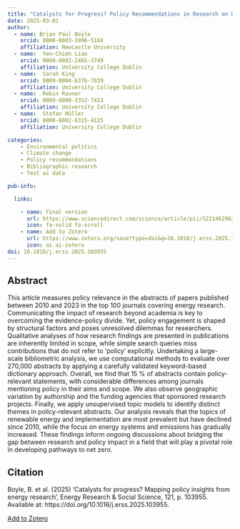```yaml
---
title: "Catalysts for Progress? Policy Recommendations in Research on Renewable Energy and Climate Change"
date: 2025-03-01
author:
  - name: Brian Paul Boyle
    orcid: 0000-0003-1996-5104
    affiliation: Newcastle University
  - name:  Yen-Chieh Liao
    orcid: 0000-0002-2465-3749
    affiliation: University College Dublin    
  - name:  Sarah King
    orcid: 0009-0004-6376-7839
    affiliation: University College Dublin
  - name:  Robin Rauner
    orcid: 0009-0000-3352-7413
    affiliation: University College Dublin
  - name:  Stefan Müller
    orcid: 0000-0002-6315-4125
    affiliation: University College Dublin

categories: 
    - Environmental politics
    - Climate change
    - Policy recommondations
    - Bibliographic research
    - Text as data

pub-info:

  links:

    - name: Final version
      url: https://www.sciencedirect.com/science/article/pii/S2214629625000362
      icon: fa-solid fa-scroll
    - name: Add to Zotero
      url: https://www.zotero.org/save?type=doi&q=10.1016/j.erss.2025.103955
      icon: ai ai-zotero
doi: 10.1016/j.erss.2025.103955
---
```



## Abstract

This article measures policy relevance in the abstracts of papers published between 2010 and 2023 in the top 100 journals covering energy research. Communicating the impact of research beyond academia is key to overcoming the evidence-policy divide. Yet, policy engagement is shaped by structural factors and poses unresolved dilemmas for researchers. Qualitative analyses of how research findings are presented in publications are inherently limited in scope, while simple search queries miss contributions that do not refer to ‘policy’ explicitly. Undertaking a large-scale bibliometric analysis, we use computational methods to evaluate over 270,000 abstracts by applying a carefully validated keyword-based dictionary approach. Overall, we find that 15 % of abstracts contain policy-relevant statements, with considerable differences among journals mentioning policy in their aims and scope. We also observe geographic variation by authorship and the funding agencies that sponsored research projects. Finally, we apply unsupervised topic models to identify distinct themes in policy-relevant abstracts. Our analysis reveals that the topics of renewable energy and implementation are most prevalent but have declined since 2010, while the focus on energy systems and emissions has gradually increased. These findings inform ongoing discussions about bridging the gap between research and policy impact in a field that will play a pivotal role in developing pathways to net zero.


## Citation

Boyle, B. et al. (2025) ‘Catalysts for progress? Mapping policy insights from energy research’, Energy Research & Social Science, 121, p. 103955. Available at: https://doi.org/10.1016/j.erss.2025.103955.


<p class="buttons" style="text-align:center;">

<a class="btn btn-danger btn-sm" target="_blank" href="https://www.zotero.org/save?type=doi&q=10.1016/j.erss.2025.103955">Add to Zotero </a>

</p>